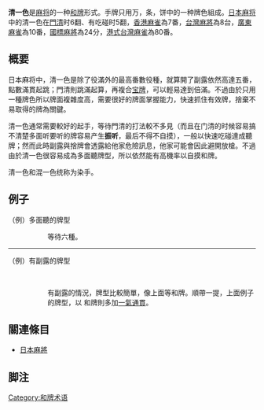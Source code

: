 {{noteTA
|G1=MA}}
'''清一色'''是[[麻将|麻将]]的一种[[和牌|和牌]]形式。手牌只用万，条，饼中的一种牌色組成。[[日本麻将|日本麻将]]中的清一色在[[門前清|門清]]时6翻、有吃碰时5翻，[[香港麻雀|香港麻雀]]為7番，[[台灣麻將|台灣麻將]]為8台，[[廣東麻雀|廣東麻雀]]為10番，[[國標麻將|國標麻將]]為24分，[[港式台灣麻雀|港式台灣麻雀]]為80番。

== 概要 ==
日本麻将中，清一色是除了役滿外的最高番數役種，就算開了副露依然高達五番，點數滿貫起跳；門清則跳滿起算，再複合[[ドラ_(麻雀)|宝牌]]，可以輕易達到倍滿。不過由於只用一種牌色所以牌面複雜度高，需要很好的牌面掌握能力，快速抓住有效牌，捨棄不易取得的牌為關鍵。

清一色通常需要較好的起手，等待門清的打法較不多見（而且在门清的时候容易搞不清楚多面听要听的牌容易产生'''振听'''，最后不得不自摸），一般以快速吃碰達成聽牌；然而此時副露與捨牌會透露給他家危險訊息，他家可能會因此避開放槍。不過由於清一色很容易成為多面聽牌型，所以依然能有高機率以自摸和牌。

清一色和混一色统称为染手。

== 例子 ==
（例）多面聽的牌型
: {{牌画|一萬}}{{牌画|一萬}}{{牌画|一萬}}{{牌画|三萬}}{{牌画|四萬}}{{牌画|五萬}}{{牌画|六萬}}{{牌画|六萬}}{{牌画|七萬}}{{牌画|七萬}}{{牌画|七萬}}{{牌画|七萬}}{{牌画|八萬}}

:: 等待{{牌画|二萬}}{{牌画|三萬}}{{牌画|五萬}}{{牌画|六萬}}{{牌画|八萬}}{{牌画|九萬}}六種。
----

（例）有副露的牌型
: {{牌画|二萬}}{{牌画|三萬}}{{牌画|四萬}}{{牌画|四萬}}{{牌画|五萬}}{{牌画|九萬}}{{牌画|九萬}}   {{牌画|七萬}}{{牌画|八萬|横}}{{牌画|九萬}}   {{牌画|二萬}}{{牌画|一萬|横}}{{牌画|三萬}}

:: 有副露的情況，牌型比較簡單，像上面等{{牌画|三萬}}{{牌画|六萬}}和牌。順帶一提，上面例子的牌型，以{{牌画|六萬}} 和牌則多加[[一氣通貫|一氣通貫]]。

== 關連條目 ==
* [[日本麻將|日本麻將]]

==脚注==
<references />

{{日本麻将}}

[[Category:和牌术语|Category:和牌术语]]